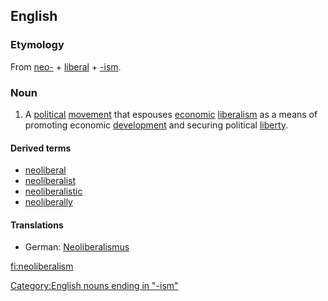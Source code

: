 ==English==
===Etymology===
From [[neo-]] + [[liberal]] + [[-ism]].

===Noun===
{{wikipedia}}
{{en-noun|-}}
# A [[political]] [[movement]] that espouses [[economic]] [[liberalism]] as a means of promoting economic [[development]] and securing political [[liberty]].

====Derived terms====
*[[neoliberal]]
*[[neoliberalist]]
*[[neoliberalistic]]
*[[neoliberally]]

====Translations====
{{trans-top|political movement}}
*German: [[Neoliberalismus]] {{m}}
{{trans-mid}}
{{trans-bottom}}

[[Category:English nouns ending in "-ism"]]

[[fi:neoliberalism]]